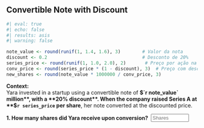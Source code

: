 ## Convertible Note with Discount

```r
#| eval: true
#| echo: false
#| results: asis
#| warning: false

note_value <- round(runif(1, 1.4, 1.6), 3)        # Valor da nota
discount <- 0.2                                   # Desconto de 20%
series_price <- round(runif(1, 1.0, 2.0), 2)       # Preço por ação na série
conv_price <- round(series_price * (1 - discount), 3)  # Preço com desconto
new_shares <- round(note_value * 1000000 / conv_price, 3)
```

**Context:**  
Yara invested in a startup using a convertible note of **$`r note_value` million**, with a **20% discount**.  
When the company raised Series A at **$`r series_price` per share**, her note converted at the discounted price.

::: {.question-block}

<form onsubmit="event.preventDefault();" style="display: flex; align-items: center; gap: 8px;">
  <span ><strong>1. How many shares did Yara receive upon conversion?</strong></span>
  <input type="number" id="module1_num_q6a" name="module1_num_q6a" placeholder="Shares" style="width: 100px;"
         data-correct-answer="`r new_shares`" data-tolerance="0.01" />
</form>

<div id="feedback-module1_num_q6a" class="feedback" data-status="" style="display:none;">
✅ Shares = Note / Discounted Price = `r note_value` million  / `r conv_price` = **`r  round(new_shares  / 1000000,3)` million shares**
</div>

:::
